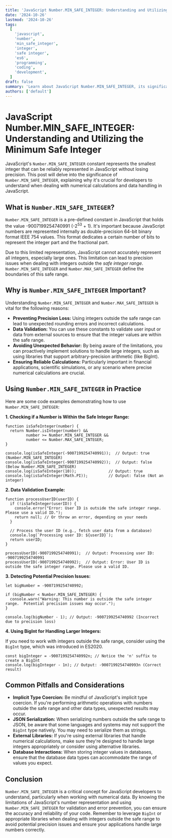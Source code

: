 ```yaml
---
title: 'JavaScript Number.MIN_SAFE_INTEGER: Understanding and Utilizing the Minimum Safe Integer'
date: '2024-10-26'
lastmod: '2024-10-26'
tags:
  [
    'javascript',
    'number',
    'min_safe_integer',
    'integer',
    'safe integer',
    'es6',
    'programming',
    'coding',
    'development',
  ]
draft: false
summary: 'Learn about JavaScript Number.MIN_SAFE_INTEGER, its significance for handling integer values, and how to use it effectively in your JavaScript code to avoid precision issues and ensure reliable calculations.'
authors: ['default']
---
```


# JavaScript Number.MIN_SAFE_INTEGER: Understanding and Utilizing the Minimum Safe Integer

JavaScript's `Number.MIN_SAFE_INTEGER` constant represents the smallest integer that can be reliably represented in JavaScript without losing precision. This post will delve into the significance of `Number.MIN_SAFE_INTEGER`, explaining why it's crucial for developers to understand when dealing with numerical calculations and data handling in JavaScript.

## What is `Number.MIN_SAFE_INTEGER`?

`Number.MIN_SAFE_INTEGER` is a pre-defined constant in JavaScript that holds the value -9007199254740991 (-2<sup>53</sup> + 1). It's important because JavaScript numbers are represented internally as double-precision 64-bit binary format IEEE 754 values. This format dedicates a certain number of bits to represent the integer part and the fractional part.

Due to this limited representation, JavaScript cannot accurately represent all integers, especially large ones. This limitation can lead to precision issues when dealing with integers outside the _safe integer range_. `Number.MIN_SAFE_INTEGER` and `Number.MAX_SAFE_INTEGER` define the boundaries of this safe range.

## Why is `Number.MIN_SAFE_INTEGER` Important?

Understanding `Number.MIN_SAFE_INTEGER` and `Number.MAX_SAFE_INTEGER` is vital for the following reasons:

- **Preventing Precision Loss:** Using integers outside the safe range can lead to unexpected rounding errors and incorrect calculations.
- **Data Validation:** You can use these constants to validate user input or data from external sources to ensure that the integer values are within the safe range.
- **Avoiding Unexpected Behavior:** By being aware of the limitations, you can proactively implement solutions to handle large integers, such as using libraries that support arbitrary-precision arithmetic (like BigInt).
- **Ensuring Reliable Calculations:** Particularly important in financial applications, scientific simulations, or any scenario where precise numerical calculations are crucial.

## Using `Number.MIN_SAFE_INTEGER` in Practice

Here are some code examples demonstrating how to use `Number.MIN_SAFE_INTEGER`:

**1. Checking if a Number is Within the Safe Integer Range:**

```plaintext
function isSafeInteger(number) {
  return Number.isInteger(number) &&
         number >= Number.MIN_SAFE_INTEGER &&
         number <= Number.MAX_SAFE_INTEGER;
}

console.log(isSafeInteger(-9007199254740991));  // Output: true (Number.MIN_SAFE_INTEGER)
console.log(isSafeInteger(-9007199254740992));  // Output: false (Below Number.MIN_SAFE_INTEGER)
console.log(isSafeInteger(10));              // Output: true
console.log(isSafeInteger(Math.PI));         // Output: false (Not an integer)
```

**2. Data Validation Example:**

```plaintext
function processUserID(userID) {
  if (!isSafeInteger(userID)) {
    console.error("Error: User ID is outside the safe integer range. Please use a valid ID.");
    return null; // Or throw an error, depending on your needs
  }

  // Process the user ID (e.g., fetch user data from a database)
  console.log(`Processing user ID: ${userID}`);
  return userID;
}

processUserID(-9007199254740991);  // Output: Processing user ID: -9007199254740991
processUserID(-9007199254740992);  // Output: Error: User ID is outside the safe integer range. Please use a valid ID.
```

**3. Detecting Potential Precision Issues:**

```plaintext
let bigNumber = -9007199254740992;

if (bigNumber < Number.MIN_SAFE_INTEGER) {
  console.warn("Warning: This number is outside the safe integer range.  Potential precision issues may occur.");
}

console.log(bigNumber - 1); // Output: -9007199254740992 (Incorrect due to precision loss)
```

**4. Using BigInt for Handling Larger Integers:**

If you need to work with integers outside the safe range, consider using the `BigInt` type, which was introduced in ES2020.

```plaintext
const bigInteger = -9007199254740992n; // Notice the 'n' suffix to create a BigInt
console.log(bigInteger - 1n); // Output: -9007199254740993n (Correct result)
```

## Common Pitfalls and Considerations

- **Implicit Type Coercion:** Be mindful of JavaScript's implicit type coercion. If you're performing arithmetic operations with numbers outside the safe range and other data types, unexpected results may occur.
- **JSON Serialization:** When serializing numbers outside the safe range to JSON, be aware that some languages and systems may not support the `BigInt` type natively. You may need to serialize them as strings.
- **External Libraries:** If you're using external libraries that handle numerical calculations, make sure they're designed to handle large integers appropriately or consider using alternative libraries.
- **Database Interactions:** When storing integer values in databases, ensure that the database data types can accommodate the range of values you expect.

## Conclusion

`Number.MIN_SAFE_INTEGER` is a critical concept for JavaScript developers to understand, particularly when working with numerical data. By knowing the limitations of JavaScript's number representation and using `Number.MIN_SAFE_INTEGER` for validation and error prevention, you can ensure the accuracy and reliability of your code. Remember to leverage `BigInt` or appropriate libraries when dealing with integers outside the safe range to avoid potential precision issues and ensure your applications handle large numbers correctly.
